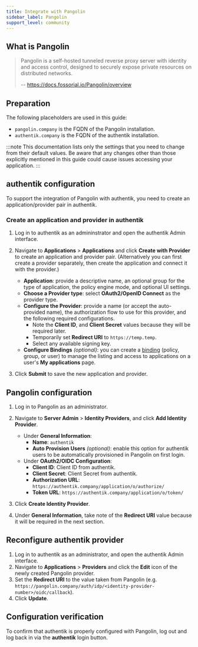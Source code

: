 ```yaml
---
title: Integrate with Pangolin
sidebar_label: Pangolin
support_level: community
---
```


## What is Pangolin

> Pangolin is a self-hosted tunneled reverse proxy server with identity and access control, designed to securely expose private resources on distributed networks.
>
> -- https://docs.fossorial.io/Pangolin/overview

## Preparation

The following placeholders are used in this guide:

- `pangolin.company` is the FQDN of the Pangolin installation.
- `authentik.company` is the FQDN of the authentik installation.

:::note
This documentation lists only the settings that you need to change from their default values. Be aware that any changes other than those explicitly mentioned in this guide could cause issues accessing your application.
:::

## authentik configuration

To support the integration of Pangolin with authentik, you need to create an application/provider pair in authentik.

### Create an application and provider in authentik

1. Log in to authentik as an admininstrator and open the authentik Admin interface.
2. Navigate to **Applications** > **Applications** and click **Create with Provider** to create an application and provider pair. (Alternatively you can first create a provider separately, then create the application and connect it with the provider.)

    - **Application**: provide a descriptive name, an optional group for the type of application, the policy engine mode, and optional UI settings.
    - **Choose a Provider type**: select **OAuth2/OpenID Connect** as the provider type.
    - **Configure the Provider**: provide a name (or accept the auto-provided name), the authorization flow to use for this provider, and the following required configurations.
        - Note the **Client ID**, and **Client Secret** values because they will be required later.
        - Temporarily set **Redirect URI** to `https://temp.temp`.
        - Select any available signing key.
    - **Configure Bindings** _(optional)_: you can create a [binding](/docs/add-secure-apps/flows-stages/bindings/) (policy, group, or user) to manage the listing and access to applications on a user's **My applications** page.

3. Click **Submit** to save the new application and provider.

## Pangolin configuration

1. Log in to Pangolin as an administrator.
2. Navigate to **Server Admin** > **Identity Providers**, and click **Add Identity Provider**.

    - Under **General Information**:
        - **Name**: `authentik`
        - **Auto Provision Users** _(optional)_: enable this option for authentik users to be automatically provisioned in Pangolin on first login.
    - Under **OAuth2/OIDC Configuration**:
        - **Client ID**: Client ID from authentik.
        - **Client Secret**: Client Secret from authentik.
        - **Authorization URL**: `https://authentik.company/application/o/authorize/`
        - **Token URL**: `https://authentik.company/application/o/token/`

3. Click **Create Identity Provider**.
4. Under **General Information**, take note of the **Redirect URI** value because it will be required in the next section.

## Reconfigure authentik provider

1. Log in to authentik as an administrator, and open the authentik Admin interface.
2. Navigate to **Applications** > **Providers** and click the **Edit** icon of the newly created Pangolin provider.
3. Set the **Redirect URI** to the value taken from Pangolin (e.g. `https://pangolin.company/auth/idp/<identity-provider-number>/oidc/callback`).
4. Click **Update**.

## Configuration verification

To confirm that authentik is properly configured with Pangolin, log out and log back in via the **authentik** login button.
